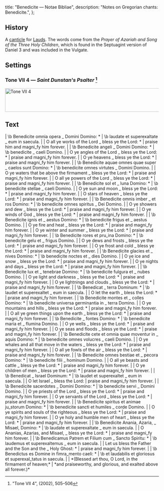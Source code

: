 
  title: "Benedicite — Notae Bibliae",
  description: "Notes on Gregorian chants: Benedicite.",
};

<Initial text="Benedicite" />

## History

A [canticle](/glossary/liturgical-terms#canticle) for [Lauds](/glossary/liturgical-terms#lauds). The words come from the *Prayer of Azariah and Song of the Three Holy Children*, which is found in the Septuagint version of Daniel 3 and was included in the Vulgate.

## Settings

### Tone VII 4 — *Saint Dunstan's Psalter* [^1]

<Image
  src="/chants/magnificat-tone-vii-4.svg"
  alt="Tone VII 4"
  width="600"
  height="77"
/>

## Text
<Poetry>
|  \b Benedicite omnia opera _ Domini Domino: *
|  \b laudate et superexaltate _ eum in saecula.
|
|  O all ye works of the Lord _ bless ye the Lord: *
|  praise him and magni_fy him forever.
|
|  \b Benedicite angeli _ Domini Domino: *
|  \b benedicite _ caeli Domino.
|
|  O ye angles of the Lord _ bless ye the Lord: *
|  praise and magni_fy him forever.
|
|  O ye heavens _ bless ye the Lord: *
|  praise and magni_fy him forever.
|
|  \b Benedicite aquae omnes quae super _ caelos sunt Domino: *
|  \b benedicite omnes virtutes _ Domini Domino.
|
|  O ye waters that be above the firmament _ bless ye the Lord: *
|  praise and magni_fy him forever.
|
|  O all ye powers of the Lord _ bless ye the Lord: *
|  praise and magni_fy him forever.
|
|  \b Benedicite sol et _ luna Domino: *
|  \b benedicite stellae _ caeli Domino.
|
|  O ye sun and moon _ bless ye the Lord: *
|  praise and magni_fy him forever.
|
|  O stars of heaven _ bless ye the Lord: *
|  praise and magni_fy him forever.
|
|  \b Benedicite omnis imber _ et ros Domino: *
|  \b benedicite omnes spiritus _ Dei Domino.
|
|  O ye showers and dew _ bless ye the Lord: *
|  praise and magni_fy him forever.
|
|  O ye winds of God _ bless ye the Lord: *
|  praise and magni_fy him forever.
|
|  \b Benedicite ignis et _ aestus Domino: *
|  \b benedicite frigus et _ aestus Domino.
|
|  O ye fire and heat _ bless ye the Lord: *
|  praise and magni_fy him forever.
|
|  O ye winter and summer _ bless ye the Lord: *
|  praise and magni_fy him forever.
|
|  \b Benedicite rores et pru_ina Domino: *
|  \b benedicite gelu et _ frigus Domino.
|
|  O ye dews and frosts _ bless ye the Lord: *
|  praise and magni_fy him forever.
|
|  O ye frost and cold _ bless ye the Lord: *
|  praise and magni_fy him forever.
|
|  \b Benedicite glacies et _ nives Domino: *
|  \b benedicite noctes et _ dies Domino.
|
|  O ye ice and snow _ bless ye the Lord: *
|  praise and magni_fy him forever.
|
|  O ye nights and days _ bless ye the Lord: *
|  praise and magni_fy him forever.
|
|  \b Benedicite lux et _ tenebrae Domino: *
|  \b benedicite fulgura et _ nubes Domino.
|
|  O ye light and darkness _ bless ye the Lord: *
|  praise and magni_fy him forever.
|
|  O ye lightnings and clouds _ bless ye the Lord: *
|  praise and magni_fy him forever.
|
|  \b Benedicat _ terra Dominum: *
|  \b laudet et superexaltet _ eum in saecula.
|
|  O let the earth _ bless the Lord: *
|  praise and magni_fy him forever.
|
|  \b Benedicite montes et _ colles Domino: *
|  \b benedicite universa germinantia in _ terra Domino.
|
|  O ye mountains and hills _ bless ye the Lord: *
|  praise and magni_fy him forever.
|
|  O all ye green things upon the earth _ bless ye the Lord: *
|  praise and magni_fy him forever.
|
|  \b Benedicite _ fontes Domino: *
|  \b benedicite maria et _ flumina Domino.
|
|  O ye wells _ bless ye the Lord: *
|  praise and magni_fy him forever.
|
|  O ye seas and floods _ bless ye the Lord: *
|  praise and magni_fy him forever.
|
|  \b Benedicite cete et omnia quae moventur in _ aquis Domino: *
|  \b benedicite omnes volucres _ caeli Domino.
|
|  O ye whales and all that move in the waters _ bless ye the Lord: *
|  praise and magni_fy him forever.
|
|  O all ye fowls of the air _ bless ye the Lord: *
|  praise and magni_fy him forever.
|
|  \b Benedicite omnes bestiae et _ pecora Domino: *
|  \b benedicite filii _ hominum Domino.
|
|  O all ye beasts and cattle _ bless ye the Lord: *
|  praise and magni_fy him forever.
|
|  O ye children of men _ bless ye the Lord: *
|  praise and magni_fy him forever.
|
|  \b Benedicat _ Israel Dominum: *
|  \b laudet et superexaltet _ eum in saecula.
|
|  O let Israel _ bless the Lord:
|  praise and magni_fy him forever.
|
|  \b Benedicite sacerdotes _ Domini Domino: *
|  \b benedicite servi _ Domini Domino.
|
|  O ye priests of the Lord _ bless ye the Lord: *
|  praise and magni_fy him forever.
|
|  O ye servants of the Lord _ bless ye the Lord: *
|  praise and magni_fy him forever.
|
|  \b Benedicite spiritus et animae ju_storum Domino: *
|  \b benedicite sancti et humiles _ corde Domino.
|
|  O ye spirits and souls of the righteous _ bless ye the Lord: *
|  praise and magni_fy him forever.
|
|  O ye holy and humble men of heart _ bless ye the Lord: *
|  praise and magni_fy him forever.
|
|  \b Benedicite Anania, Azaria, _ Misael, Domino: *
|  \b laudate et superexaltate _ eum in saecula.
|
|  O Ananias, Azarias, and Misael, _ bless ye the Lord: *
|  praise and magni_fy him forever.
|
|  \b Benedicamus Patrem et Filium cum _ Sancto Spiritu: *
|  \b laudemus et superexaltemus _ eum in saecula.
|
|  Let us bless the Father and the Son and the _ Holy Ghost: *
|  praise and magni_fy him forever.
|
|  \b Benedictus es Domine in fimra_mento caeli: *
|  \b et laudabilis et gloriosus et superexal_tatus in saecula.
|
|  *(Blessed art thou, O Lord, in the firmament of heaven;*
|  *and praiseworthy, and glorious, and exalted above all forever.)*
</Poetry>

[^1]: "Tone VII 4", *<Definition lang="english" anchor="saint-dunstans-psalter" text="Saint Dunstan's Plainsong Psalter" />* (2002), 505–506
